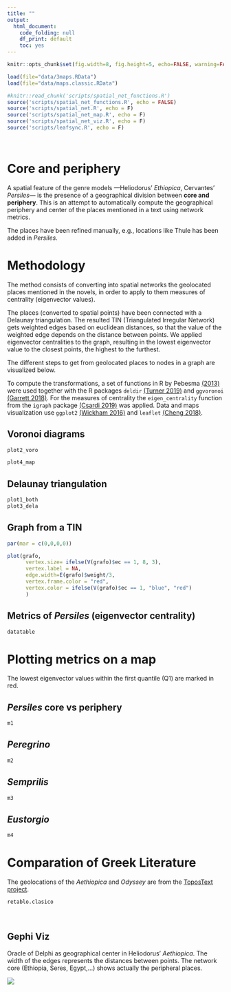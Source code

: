 ```yaml
---
title: ""
output: 
  html_document:
    code_folding: null
    df_print: default
    toc: yes
---
```


```r
knitr::opts_chunk$set(fig.width=8, fig.height=5, echo=FALSE, warning=FALSE, message=FALSE, cache = FALSE)
```

```r
load(file="data/3maps.RData")
load(file="data/maps.classic.RData")
```

```r
#knitr::read_chunk('scripts/spatial_net_functions.R')
source('scripts/spatial_net_functions.R', echo = FALSE)
source('scripts/spatial_net.R', echo = F)
source('scripts/spatial_net_map.R', echo = F)
source('scripts/spatial_net_viz.R', echo = F)
source('scripts/leafsync.R', echo = F)
```

<br />

# Core and periphery

A spatial feature of the genre models —Heliodorus’ _Ethiopica_, Cervantes' _Persiles_— is the presence of a geographical division between **core and periphery**. This is an attempt to automatically compute the geographical periphery and center of the places mentioned in a text using network metrics. 

The places have been refined manually, e.g., locations like Thule has been added in _Persiles_.

# Methodology 

The method consists of converting into spatial networks the geolocated places mentioned in the novels, in order to apply to them measures of centrality (eigenvector values).

The places (converted to spatial points) have been connected with a Delaunay triangulation. The resulted TIN (Triangulated Irregular Network) gets weighted edges based on euclidean distances, so that the value of the weighted edge depends on the distance between points. We applied eigenvector centralities to the graph, resulting in the lowest eigenvector value to the closest points, the highest to the furthest. 

The different steps to get from geolocated places to nodes in a graph are visualized below. 

To compute the transformations, a set of functions in R by Pebesma [(2013)](https://rpubs.com/edzer/spatialnetworks) were used together with the R packages `deldir` [(Turner 2019)](https://cran.r-project.org/web/packages/deldir) and `ggvoronoi` [(Garrett 2018)](https://doi.org/10.21105/joss.01096). For the measures of centrality the `eigen_centrality` function from the `igraph` package [(Csardi 2019)](https://cran.r-project.org/web/packages/igraph) was applied. Data and maps visualization use `ggplot2` [(Wickham 2016)](https://cran.r-project.org/web/packages/ggplot2) and `leaflet` [(Cheng 2018)](https://cran.r-project.org/web/packages/leaflet). 

## Voronoi diagrams

```r
plot2_voro

plot4_map
```

## Delaunay triangulation

```r
plot1_both
plot3_dela
```

## Graph from a TIN

```r
par(mar = c(0,0,0,0))

plot(grafo,
      vertex.size= ifelse(V(grafo)$ec == 1, 8, 3),
      vertex.label = NA,
      edge.width=E(grafo)$weight/3,
      vertex.frame.color = "red",
      vertex.color = ifelse(V(grafo)$ec == 1, "blue", "red")
      )
```

## Metrics of _Persiles_ (eigenvector centrality)

```r
datatable
```

# Plotting metrics on a map

The lowest eigenvector values within the first quantile (Q1) are marked in red.

## 	_Persiles_ core vs periphery
```r
m1
```

## 	_Peregrino_
```r
m2
```

## 	_Semprilis_
```r
m3
```

## 	_Eustorgio_
```r
m4
```


# Comparation of Greek Literature 

The geolocations of the _Aethiopica_ and _Odyssey_ are from the [ToposText project](https://topostext.org). 

```r

retablo.clasico
```

<br />

## Gephi Viz

Oracle of Delphi as geographical center in Heliodorus' _Aethiopica_.  The width of the edges represents the distances between points. The network core (Ethiopia, Seres, Egypt,...) shows actually the peripheral places.  

![](images/helidodorus_topostext.png)

